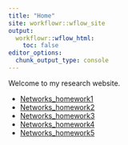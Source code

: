 ```yaml
---
title: "Home"
site: workflowr::wflow_site
output:
  workflowr::wflow_html:
    toc: false
editor_options:
  chunk_output_type: console
---
```


Welcome to my research website.

* [Networks_homework1](Networks_HW1.html)
* [Networks_homework2](Networks_HW2.html)
* [Networks_homework3](Networks_HW3.html)
* [Networks_homework4](Networks_HW4.html)
* [Networks_homework5](Networks_HW5.html)

